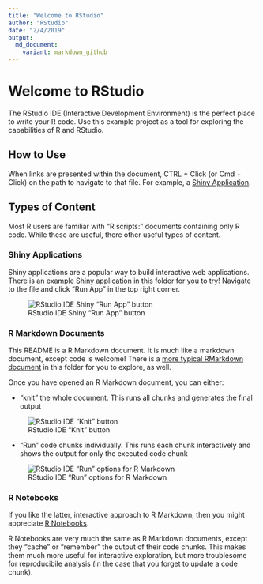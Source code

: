 ```yaml
---
title: "Welcome to RStudio"
author: "RStudio"
date: "2/4/2019"
output:
  md_document:
    variant: markdown_github
---
```

# Welcome to RStudio

The RStudio IDE (Interactive Development Environment) is the perfect place to
write your R code. Use this example project as a tool for exploring the
capabilities of R and RStudio.

## How to Use

When links are presented within the document, CTRL + Click (or Cmd + Click) on
the path to navigate to that file. For example, a [Shiny Application](./shiny-app/app.R).

## Types of Content

Most R users are familiar with "R scripts:" documents containing only
R code. While these are useful, there other useful types of content.

### Shiny Applications

Shiny applications are a popular way to build interactive web applications.
There is an [example Shiny application](./shiny-app/app.R) in this folder
for you to try! Navigate to the file and click "Run App" in the top right
corner.

![RStudio IDE Shiny "Run App" button](./img/run-app.png)

### R Markdown Documents

This README is a R Markdown document. It is much like a markdown document,
except code is welcome! There is a 
[more typical RMarkdown document](./rmarkdown/analysis.Rmd) in this folder for
you to explore, as well.

Once you have opened an R Markdown document, you can either:

- "knit" the whole document. This runs all chunks and generates the final output

![RStudio IDE "Knit" button](./img/knit.png)

- "Run" code chunks individually. This runs each chunk interactively and shows the
output for only the executed code chunk

![RStudio IDE "Run" options for R Markdown](./img/run-rmd.png)

### R Notebooks

If you like the latter, interactive approach to R Markdown, then you might
appreciate [R Notebooks](./rnotebook/exploration.Rmd). 

R Notebooks are very much the same as R Markdown documents, except they "cache"
or "remember" the output of their code chunks. This makes them much more useful
for interactive exploration, but more troublesome for reproducibile analysis (in
the case that you forget to update a code chunk).

